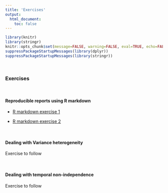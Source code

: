 ```yaml
---
title: 'Exercises'
output: 
  html_document:
    toc: false
---
```


```r
library(knitr)
library(stringr)
knitr::opts_chunk$set(message=FALSE, warning=FALSE, eval=TRUE, echo=FALSE)
suppressPackageStartupMessages(library(dplyr))
suppressPackageStartupMessages(library(stringr))
```

\  

### Exercises

\  

#### Reproducible reports using R markdown

- [R markdown exercise 1](Rmarkdown_ex1.html)

- [R markdown exercise 2](Rmarkdown_ex2.html)

\  

#### Dealing with Variance heterogeneity 

Exercise to follow

\  

#### Dealing with temporal non-independence

Exercise to follow


